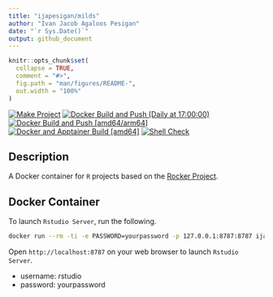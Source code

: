 ```yaml
---
title: "ijapesigan/milds"
author: "Ivan Jacob Agaloos Pesigan"
date: "`r Sys.Date()`"
output: github_document
---
```


<!-- README.md is generated from .setup/readme/README.Rmd. Please edit that file -->

```r
knitr::opts_chunk$set(
  collapse = TRUE,
  comment = "#>",
  fig.path = "man/figures/README-",
  out.width = "100%"
)
```

<!-- badges: start -->
[![Make Project](https://github.com/ijapesigan/docker-milds/actions/workflows/make.yml/badge.svg)](https://github.com/ijapesigan/docker-milds/actions/workflows/make.yml)
[![Docker Build and Push (Daily at 17:00:00)](https://github.com/ijapesigan/docker-milds/actions/workflows/docker-build-push-daily-docs.yml/badge.svg)](https://github.com/ijapesigan/docker-milds/actions/workflows/docker-build-push-daily-docs.yml)
[![Docker Build and Push [amd64/arm64]](https://github.com/ijapesigan/docker-milds/actions/workflows/docker-build-push-amd64-arm64.yml/badge.svg)](https://github.com/ijapesigan/docker-milds/actions/workflows/docker-build-push-amd64-arm64.yml)
[![Docker and Apptainer Build [amd64]](https://github.com/ijapesigan/docker-milds/actions/workflows/docker-apptainer-build-amd64.yml/badge.svg)](https://github.com/ijapesigan/docker-milds/actions/workflows/docker-apptainer-build-amd64.yml)
[![Shell Check](https://github.com/ijapesigan/docker-milds/actions/workflows/shellcheck.yml/badge.svg)](https://github.com/ijapesigan/docker-milds/actions/workflows/shellcheck.yml)
<!-- badges: end -->

## Description

A Docker container for `R` projects based on the [Rocker Project](https://rocker-project.org/).

## Docker Container

To launch `Rstudio Server`, run the following.

```bash
docker run --rm -ti -e PASSWORD=yourpassword -p 127.0.0.1:8787:8787 ijapesigan/milds
```

Open `http://localhost:8787` on your web browser to launch `Rstudio Server`.

- username: rstudio
- password: yourpassword
